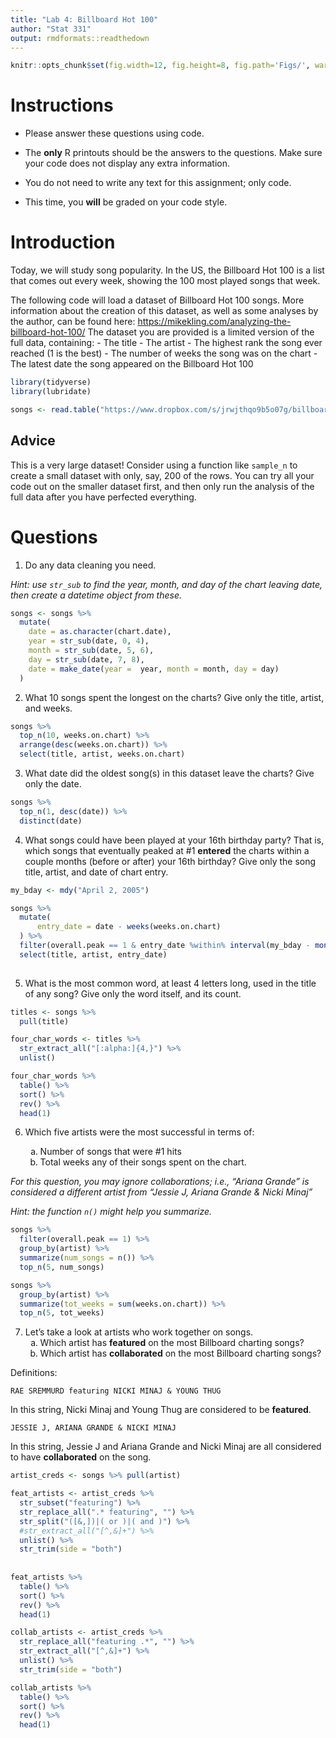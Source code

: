 ```yaml
---
title: "Lab 4: Billboard Hot 100"
author: "Stat 331"
output: rmdformats::readthedown
---
```


```r
knitr::opts_chunk$set(fig.width=12, fig.height=8, fig.path='Figs/', warning=FALSE, message=FALSE)
```


# Instructions

* Please answer these questions using code.

* The **only** R printouts should be the answers to the questions. Make sure your code does not display any extra information.

* You do not need to write any text for this assignment; only code.

* This time, you **will** be graded on your code style.

# Introduction

Today, we will study song popularity.  In the US, the Billboard Hot 100 is a list that comes out every week, showing the 100 most played songs that week.

The following code will load a dataset of Billboard Hot 100 songs.  More information about the creation of this dataset, as well as some analyses by the author, can be found here: [https://mikekling.com/analyzing-the-billboard-hot-100/](https://mikekling.com/analyzing-the-billboard-hot-100/)  The dataset you are provided is a limited version of the full data, containing:
- The title
- The artist
- The highest rank the song ever reached (1 is the best)
- The number of weeks the song was on the chart
- The latest date the song appeared on the Billboard Hot 100


```r
library(tidyverse)
library(lubridate)

```

```r
songs <- read.table("https://www.dropbox.com/s/jrwjthqo9b5o07g/billboard_songs.txt?dl=1", header = TRUE, stringsAsFactors = FALSE)
```

## Advice

This is a very large dataset!  Consider using a function like `sample_n` to create a small dataset with only, say, 200 of the rows.  You can try all your code out on the smaller dataset first, and then only run the analysis of the full data after you have perfected everything.

# Questions

1) Do any data cleaning you need.

*Hint: use `str_sub` to find the year, month, and day of the chart leaving date, then create a datetime object from these.*

```r
songs <- songs %>% 
  mutate(
    date = as.character(chart.date),
    year = str_sub(date, 0, 4),
    month = str_sub(date, 5, 6),
    day = str_sub(date, 7, 8),
    date = make_date(year =  year, month = month, day = day)
  )

```



2) What 10 songs spent the longest on the charts?  Give only the title, artist, and weeks.

```r
songs %>% 
  top_n(10, weeks.on.chart) %>%
  arrange(desc(weeks.on.chart)) %>%
  select(title, artist, weeks.on.chart)
```


3) What date did the oldest song(s) in this dataset leave the charts? Give only the date.

```r
songs %>% 
  top_n(1, desc(date)) %>%
  distinct(date)
```



4) What songs could have been played at your 16th birthday party?  That is, which songs that eventually peaked at #1  **entered** the charts within a couple months (before or after) your 16th birthday?  Give only the song title, artist, and date of chart entry.



```r
my_bday <- mdy("April 2, 2005")

songs %>% 
  mutate(
      entry_date = date - weeks(weeks.on.chart)
  ) %>%
  filter(overall.peak == 1 & entry_date %within% interval(my_bday - months(2), my_bday + months(2))) %>%
  select(title, artist, entry_date)
  
```


5) What is the most common word, at least 4 letters long, used in the title of any song?  Give only the word itself, and its count.

```r
titles <- songs %>% 
  pull(title) 

four_char_words <- titles %>%
  str_extract_all("[:alpha:]{4,}") %>%
  unlist()

four_char_words %>%
  table() %>%
  sort() %>%
  rev() %>%
  head(1)
```


6) Which five artists were the most successful in terms of:

    a) Number of songs that were #1 hits
    b) Total weeks any of their songs spent on the chart.

*For this question, you may ignore collaborations; i.e., "Ariana Grande" is considered a different artist from "Jessie J, Ariana Grande & Nicki Minaj"*

*Hint: the function `n()` might help you summarize.*

```r
songs %>% 
  filter(overall.peak == 1) %>%
  group_by(artist) %>%
  summarize(num_songs = n()) %>%
  top_n(5, num_songs)

songs %>% 
  group_by(artist) %>%
  summarize(tot_weeks = sum(weeks.on.chart)) %>%
  top_n(5, tot_weeks)
```

7) Let's take a look at artists who work together on songs.
    a) Which artist has **featured** on the most Billboard charting songs?  
    b) Which artist has **collaborated** on the most Billboard charting songs?

Definitions:
```
RAE SREMMURD featuring NICKI MINAJ & YOUNG THUG
```
In this string, Nicki Minaj and Young Thug are considered to be **featured**.
```
JESSIE J, ARIANA GRANDE & NICKI MINAJ
```
In this string, Jessie J and Ariana Grande and Nicki Minaj are all considered to have **collaborated** on the song.

```r
artist_creds <- songs %>% pull(artist)

feat_artists <- artist_creds %>% 
  str_subset("featuring") %>% 
  str_replace_all(".* featuring", "") %>%
  str_split("([&,])|( or )|( and )") %>%
  #str_extract_all("[^,&]+") %>%
  unlist() %>%
  str_trim(side = "both")
  
  
feat_artists %>% 
  table() %>%
  sort() %>%
  rev() %>%
  head(1)

collab_artists <- artist_creds %>%
  str_replace_all("featuring .*", "") %>%
  str_extract_all("[^,&]+") %>%
  unlist() %>%
  str_trim(side = "both")

collab_artists %>% 
  table() %>%
  sort() %>%
  rev() %>%
  head(1)
  
```



